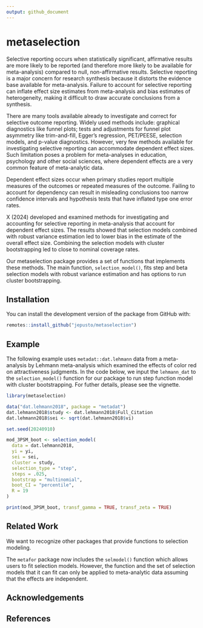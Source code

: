 ```yaml
---
output: github_document
---
```

<!-- README.md is generated from README.Rmd. Please edit that file -->


# metaselection

Selective reporting occurs when statistically significant, affirmative results are more likely to be reported (and therefore more likely to be available for meta-analysis) compared to null, non-affirmative results. 
Selective reporting is a major concern for research synthesis because it distorts the evidence base available for meta-analysis. 
Failure to account for selective reporting can inflate effect size estimates from meta-analysis and bias estimates of heterogeneity, making it difficult to draw accurate conclusions from a synthesis.

There are many tools available already to investigate and correct for selective outcome reporting. 
Widely used methods include: graphical diagnostics like funnel plots; tests and adjustments for funnel plot asymmetry like trim-and-fill, Egger's regression, PET/PEESE, selection models, and p-value diagnostics. 
However, very few methods available for investigating selective reporting can accommodate dependent effect sizes. 
Such limitation poses a problem for meta-analyses in education, psychology and other social sciences, where dependent effects are a very common feature of meta-analytic data.

Dependent effect sizes occur when primary studies report multiple measures of the outcomes or repeated measures of the outcome. 
Failing to account for dependency can result in misleading conclusions too narrow confidence intervals and hypothesis tests that have inflated type one error rates.

X (2024) developed and examined methods for investigating and accounting for selective reporting in meta-analysis that account for dependent effect sizes. The results showed that selection models combined with robust variance estimation led to lower bias in the estimate of the overall effect size. Combining the selection models with cluster bootstrapping led to close to nominal coverage rates. 

Our metaselection package provides a set of functions that implements these methods. The main function, `selection_model()`, fits step and beta selection models with robust variance estimation and has options to run cluster bootstrapping.

## Installation

You can install the development version of the package from GitHub with:

```r
remotes::install_github("jepusto/metaselection")
```

## Example

The following example uses `metadat::dat.lehmann` data from a meta-analysis by Lehmann meta-analysis which examined the effects of color red on attractiveness judgments. 
In the code below, we input the `lehmann_dat` to the `selection_model()` function for our package to run step function model with cluster bootstrapping. For futher details, please see the vignette. 

```r
library(metaselection)

data("dat.lehmann2018", package = "metadat")
dat.lehmann2018$study <- dat.lehmann2018$Full_Citation
dat.lehmann2018$sei <- sqrt(dat.lehmann2018$vi)

set.seed(20240910)

mod_3PSM_boot <- selection_model(
  data = dat.lehmann2018, 
  yi = yi,
  sei = sei,
  cluster = study,
  selection_type = "step",
  steps = .025,
  bootstrap = "multinomial",
  boot_CI = "percentile",
  R = 19
)

print(mod_3PSM_boot, transf_gamma = TRUE, transf_zeta = TRUE)
```


## Related Work

We want to recognize other packages that provide functions to selection modeling.

The `metafor` package now includes the `selmodel()` function which allows users to fit selection models. However, the function and the set of selection models that it can fit can only be applied to meta-analytic data assuming that the effects are independent.

## Acknowledgements


## References

